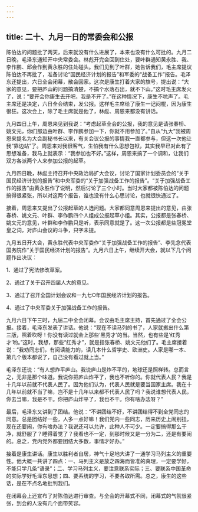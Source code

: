 ```yaml
---
---
---
```

title: 二十、九月一日的常委会和公报
---



陈伯达的问题批了两天，后来就没有什么进展了，本来也没有什么可批的。九月二日晚，毛泽东通知开中央常委会。林彪开完会回到住处，要叶群通知黄永胜、我、李作鹏、邱会作到黄永胜的住处碰头。我们见到了叶群，她告诉我们，毛主席提议陈伯达不再批了，准备讨论“国民经济计划的报告”和军委的“战备工作”报告。毛泽东还提出，六日全会闭幕，散会回家。这次是康生打着大家的旗号，提出说：“大家的意见，要把庐山的问题搞清楚，不搞个水落石出，就不下山。”这时毛主席发火了，说：“要开会你康生去开吧，我是不开了。”在这种情况下，康生不吭声了。毛主席还是决定，六日全会结束，发公报。这样毛主席给了康生一记闷棍，因为康生很狂。这次会上，除了毛主席就是他了，林彪、周恩来都没有讲话。

九月四日上午，周恩来见到我说：“考虑起草全会的公报，我的意见是请张春桥、姚文元，你们那边由叶群、李作鹏参加一下，你就不用参加了。”自从“九大”我被周恩来提名为大会副秘书长以来，有关会议公报的事情我一直都参与，但这一次他让我“靠边站”了。周恩来对我很客气，生怕我有什么思想包袱，其实我早已对此有了思想准备，我马上就表示：“我参加也不好。”这样，周恩来搞了一个调和，让我们双方各派两个人来参加公报的起草。

九月四日晚，林彪主持召开中央政治局扩大会议，讨论了国家计划委员会的“关于国民经济计划的报告”和中央军委的“关于加强战备工作的报告”。“关于加强战备工作的报告”由黄永胜作了说明，然后讨论了三个小时。当时大家都被陈伯达的问题搞得很紧张，所以对这两个报告，谁也没有什么心思讨论，也就很快通过了。

接着，周恩来又提出了公报起草的人选问题。大家都同意周恩来提出的意见，由张春桥、姚文元、叶群、李作鹏四个人组成公报起草小组。其实，公报都是张春桥、姚文元的意见，叶群和李作鹏只是听，表示同意就是了。这一次公报都是些冠冕堂皇之词，对庐山会议的斗争，只字未提。

九月五日开大会，黄永胜代表中央军委作“关于加强战备工作的报告”、李先念代表国务院作“关于国民经济计划的报告”。九月六日上午，继续开大会，就以下几个问题作出决议：

1、通过了宪法修改草案。

2、通过了关于召开四届人大的意见。

3、通过了召开全国计划会议和一九七O年国民经济计划的报告。

4、通过了中央军委关于加强战备工作的报告。

九月六日下午三时，九届二中全会闭幕。会议由毛主席主持，首先通过了全会公报。接着，毛泽东发表了讲话。他说：“现在不读马列的书了，人家就搬出什么第三版，照着吹呀！你没有读过就会上那些‘黑秀才’的当。当然，也有些是‘红秀才’哟。”这时，我想，那些“红秀才”，就是指张春桥、姚文元他们了。毛主席接着说：“我劝同志们，有阅读能力的，读几本什么哲学史、欧洲史。人家是哪一本、第几个版本都说了，自己没有看过就上当。”

毛泽东还说：“有人想炸平庐山。我说庐山是炸不平的，地球还是照样转。总而言之，无非是那个味道。我说你把庐山炸平了，我也不听你的。你就代表人民？我是十几年以前就不代表人民了。因为他们认为，代表人民就是要当国家主席。我在十几年以前就不当了嘛，岂不是十几年以来都不代表人民了吗？我说谁想代表人民，你去当嘛，我是不干。你把庐山炸平了，我也不干。你有啥办法呀？”

最后，毛泽东又讲到了团结。他说：“不讲团结不好，不讲团结得不到全党同志的同意。总是团结好一些，人多一点好嘛！我们党内一些同志，历来历史上闹别扭，现在还要闹，你有啥办法？我说还可以允许，此种人不可少。一定要搞得那么干净，就舒服了？睡得着觉了？我看也不一定，到那时候又是一分为二，还是有要闹的。总之，党内党外都要团结大多数，事情才好办。”

接着是康生讲话。康生以胜利者自居，神气十足地大讲了一通学习马列主义的重要性。他大概一共讲了四点：一、马列主义是放之四海而皆准的真理，一定要学好，不能只学几条“语录”；二、学习马列主义，要注意联系实际；三、要联系中国革命的实际学好毛泽东思想；四、要系统的学习，不要各取所需。总之，康生的这些话，是在不点名地批判我们。

在闭幕会上还宣布了对陈伯达进行审查。与全会的开幕式不同，闭幕式的气氛很紧张，到会的人没有几个面带笑容。